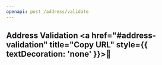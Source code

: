 ```yaml
---
openapi: post /address/validate
---
```


## Address Validation <a href="#address-validation" title="Copy URL" style={{ textDecoration: 'none' }}>🔗</a>